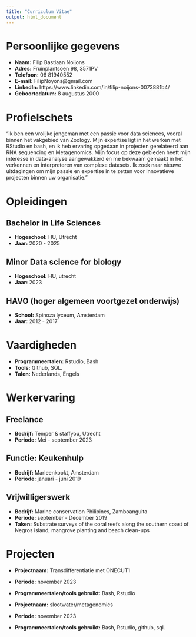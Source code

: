 ```yaml
---
title: "Curriculum Vitae"
output: html_document
---
```


# Persoonlijke gegevens

- **Naam:** Filip Bastiaan Noijons
- **Adres:** Fruinplantsoen 98, 3571PV
- **Telefoon:** 06 81940552
- **E-mail:** FilipNoyons@gmail.com
- **LinkedIn:** https://www.linkedin.com/in/filip-noijons-0073881b4/
- **Geboortedatum:** 8 augustus 2000

# Profielschets

"Ik ben een vrolijke jongeman met een passie voor data sciences, vooral binnen het vakgebied van Zoology. Mijn expertise ligt in het werken met RStudio en bash, en ik heb ervaring opgedaan in projecten gerelateerd aan RNA sequencing en Metagenomics. Mijn focus op deze gebieden heeft mijn interesse in data-analyse aangewakkerd en me bekwaam gemaakt in het verkennen en interpreteren van complexe datasets. Ik zoek naar nieuwe uitdagingen om mijn passie en expertise in te zetten voor innovatieve projecten binnen uw organisatie."

# Opleidingen

## Bachelor in Life Sciences
- **Hogeschool:** HU, Utrecht
- **Jaar:** 2020 - 2025

## Minor Data science for biology
- **Hogeschool:** HU, utrecht 
- **Jaar:** 2023

## HAVO (hoger algemeen voortgezet onderwijs)
- **School:** Spinoza lyceum, Amsterdam
- **Jaar:** 2012 - 2017

# Vaardigheden

- **Programmeertalen:** Rstudio, Bash
- **Tools:** Github, SQL.
- **Talen:** Nederlands, Engels


# Werkervaring

## Freelance
- **Bedrijf:** Temper & staffyou, Utrecht
- **Periode:** Mei - september 2023
  

## Functie: Keukenhulp
- **Bedrijf:** Marleenkookt, Amsterdam
- **Periode:** januari - juni 2019
  
## Vrijwilligerswerk
- **Bedrijf:** Marine conservation Philipines, Zamboanguita
- **Periode:** september - December 2019 
- **Taken:** Substrate surveys of the coral reefs along the southern coast of Negros island, mangrove planting and beach clean-ups 


# Projecten

- **Projectnaam:**  Transdifferentiatie met ONECUT1
- **Periode:** november 2023
- **Programmeertalen/tools gebruikt:** Bash, Rstudio


- **Projectnaam:**  slootwater/metagenomics
- **Periode:** november 2023
- **Programmeertalen/tools gebruikt:** Bash, Rstudio, github, sql.



